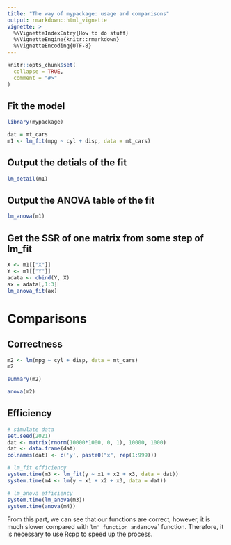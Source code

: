 ```yaml
---
title: "The way of mypackage: usage and comparisons"
output: rmarkdown::html_vignette
vignette: >
  %\VignetteIndexEntry{How to do stuff}
  %\VignetteEngine{knitr::rmarkdown}
  %\VignetteEncoding{UTF-8}
---
```


```r
knitr::opts_chunk$set(
  collapse = TRUE,
  comment = "#>"
)
```

## Fit the model
```r
library(mypackage)

dat = mt_cars
m1 <- lm_fit(mpg ~ cyl + disp, data = mt_cars)
```

## Output the detials of the fit
```r
lm_detail(m1)
```

## Output the ANOVA table of the fit
```r
lm_anova(m1)
```

## Get the SSR of one matrix from some step of lm_fit
```r
X <- m1[["X"]]
Y <- m1[["Y"]]
adata <- cbind(Y, X)
ax = adata[,1:3]
lm_anova_fit(ax)
```

# Comparisons
## Correctness
```r
m2 <- lm(mpg ~ cyl + disp, data = mt_cars)
m2

summary(m2)

anova(m2)
```

## Efficiency
```r
# simulate data
set.seed(2021)
dat <- matrix(rnorm(10000*1000, 0, 1), 10000, 1000)
dat <- data.frame(dat)
colnames(dat) <- c('y', paste0("x", rep(1:999)))

# lm_fit efficiency
system.time(m3 <- lm_fit(y ~ x1 + x2 + x3, data = dat))
system.time(m4 <- lm(y ~ x1 + x2 + x3, data = dat))

# lm_anova efficiency
system.time(lm_anova(m3))
system.time(anova(m4))
```
From this part, we can see that our functions are correct, however, it is much slower compared with `lm' function and `anova` function. Therefore, it is necessary to use Rcpp to speed up the process.
